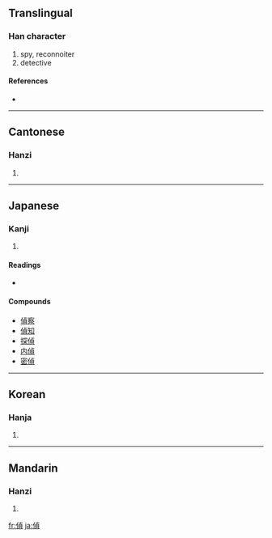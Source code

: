 {{see|侦}}
==Translingual==

===Han character===
{{Han char|rn=9|rad=人|as=09|sn=11|four=2128<sub>6</sub>|canj=人卜月金 (OYBC)|ids=⿰[[亻]][[貞]]}}

# spy, reconnoiter
# detective

====References====
* {{Han ref|kx=0111.350|dkj=00898|dj=0238.080|hdz=10189.010|uh=5075|ud=20597|bh=B0BB|bd=45243}}

----

==Cantonese==

===Hanzi===
{{yue-hanzi|jyut=|y=jing1}}

# {{defn|Cantonese}}

----

==Japanese==

===Kanji===
{{ja-kanji|grade=c|rs=人09}}

# {{defn|Japanese}}

====Readings====
* {{ja-readings|on=[[てい]] ([[tei]])|kun=[[うかがう]] ([[ukagau]])}}

====Compounds====
* [[偵察]]
* [[偵知]]
* [[探偵]]
* [[内偵]]
* [[密偵]]

----

==Korean==

===Hanja===
{{ko-hanja|hangeul=정|rv=jeong|mr=chŏng}}

# {{defn|Korean}}

----

==Mandarin==

===Hanzi===
{{cmn-hanzi|sim=侦|pin=[[zhēn]] ([[zhen1]]), [[zhēng]] ([[zheng1]])|wg=chen<sup>1</sup>, cheng<sup>1</sup>}}

# {{defn|Mandarin}}

[[fr:偵]]
[[ja:偵]]